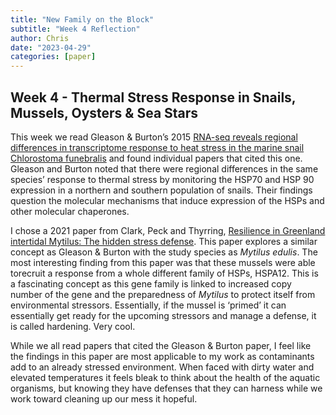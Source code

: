 ```yaml
---
title: "New Family on the Block"
subtitle: "Week 4 Reflection"
author: Chris
date: "2023-04-29"
categories: [paper]
---
```


## Week 4 - Thermal Stress Response in Snails, Mussels, Oysters & Sea Stars

This week we read Gleason & Burton's 2015 [RNA-seq reveals regional differences in transcriptome response to heat stress in the marine snail Chlorostoma funebralis](https://onlinelibrary.wiley.com/doi/abs/10.1111/mec.13047) and found individual papers that cited this one. Gleason and Burton noted that there were regional differences in the same species' response to thermal stress by monitoring the HSP70 and HSP 90 expression in a northern and southern population of snails. Their findings question the molecular mechanisms that induce expression of the HSPs and other molecular chaperones.

I chose a 2021 paper from Clark, Peck and Thyrring, [Resilience in Greenland intertidal Mytilus: The hidden stress defense](https://doi.org/10.1016/j.scitotenv.2020.144366). This paper explores a similar concept as Gleason & Burton with the study species as *Mytilus edulis*. The most interesting finding from this paper was that these mussels were able torecruit a response from a whole different family of HSPs, HSPA12. This is a fascinating concept as this gene family is linked to increased copy number of the gene and the preparedness of *Mytilus* to protect itself from environmental stressors. Essentially, if the mussel is 'primed' it can essentially get ready for the upcoming stressors and manage a defense, it is called hardening. Very cool.

While we all read papers that cited the Gleason & Burton paper, I feel like the findings in this paper are most applicable to my work as contaminants add to an already stressed environment. When faced with dirty water and elevated temperatures it feels bleak to think about the health of the aquatic organisms, but knowing they have defenses that they can harness while we work toward cleaning up our mess it hopeful.
